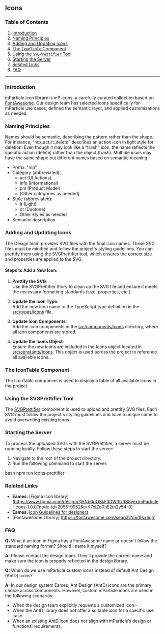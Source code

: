 ## Icons
### Table of Contents
1. [Introduction](#introduction)
2. [Naming Principles](#naming-principles)
3. [Adding and Updating Icons](#adding-and-updating-icons)
4. [The `IconTable` Component](#the-icontable-component)
5. [Using the `SVGPrettifier` Tool](#using-the-svgprettifier-tool)
6. [Starting the Server](#starting-the-server)
7. [Related Links](#related-links)
8. [FAQ](#faq)

---


### Introduction

mParticle icon library is mP icons, a carefully curated collection based on [FontAwesome](https://fontawesome.com/search?o=r&s=light). Our design team has selected icons specifically for mParticle use cases, defined the semantic layer, and applied customizations as needed. 

### Naming Principles

Names should be semantic, describing the pattern rather than the shape. For instance, "mp_act_lt_delete" describes an action icon in light style for deletion. Even though it may look like a "trash" icon, the name reflects the specific action (delete) rather than the object (trash).  Multiple icons may have the same shape but different names based on semantic meaning.

- Prefix: "mp"
- Category (abbreviated):
  - act (UI Actions)
  - info (Informational)
  - pm (Product Model)
  - [Other categories as needed]
- Style (abbreviated):
  - lt (Light)
  - dt (Duotone)
  - Other styles as needed
- Semantic description


### Adding and Updating Icons

The Design team provides SVG files with the final icon names. These SVG files must be minified and follow the project's styling guidelines. You can prettify them using the SVGPrettifier tool, which ensures the correct size and properties are applied to the SVG.

#### Steps to Add a New Icon:

1. **Prettify the SVG**:  
   Use the SVGPrettifier Story to clean up the SVG file and ensure it meets the necessary formatting standards (size, properties, etc.).

2. **Update the Icon Type**:  
   Add the new icon name to the TypeScript type definition in the [src/types/icons](https://github.com/mParticle/aquarium/blob/3abc3b71916ab5a7db3c4f93e06ad2bd5845e1bf/src/types/icons.ts) file.

3. **Update Icon Components**:  
   Add the icon components in the [src/components/icons](https://github.com/mParticle/aquarium/blob/3abc3b71916ab5a7db3c4f93e06ad2bd5845e1bf/src/components/icons/index.ts) directory, where all icon components are stored.

4. **Update the Icons Object**:  
   Ensure the new icons are included in the Icons object located in [src/constants/Icons](https://github.com/mParticle/aquarium/blob/3abc3b71916ab5a7db3c4f93e06ad2bd5845e1bf/src/constants/Icons.ts). This object is used across the project to reference all available icons.

### The IconTable Component

The IconTable component is used to display a table of all available icons in the project.

### Using the SVGPrettifier Tool

The [SVGPrettifier](https://mparticle.github.io/aquarium/?path=/docs/components-other-svgprettifier--documentation) component is used to upload and prettify SVG files. Each SVG must follow the project's styling guidelines and have a unique name to avoid overwriting existing icons.

### Starting the Server

To process the uploaded SVGs with the SVGPrettifier, a server must be running locally. Follow these steps to start the server:

1. Navigate to the root of the project directory.
2. Run the following command to start the server:

   
bash
   npm run icons-prettifier


### Related Links
- **Eames:** [Figma Icon library] (https://www.figma.com/design/3j5Nb0oOSkF3DW3URS8yex/mParticle-Icons-1.0.0?node-id=2055-9952&t=K7xlZo0hE2tn2y54-0) 
- **Eames:** [Icon Guidelines for designers](https://mparticle.atlassian.net/wiki/spaces/DMP/pages/3988914258/Icons)
- [Fontawesome LIbrary] (https://fontawesome.com/search?o=r&s=ligh)

### FAQ

**Q:** What if an icon in Figma has a FontAwesome name or doesn't follow the standard naming format? Should I name it myself?

**A:** Please contact the design team. They'll provide the correct name and make sure the icon is properly reflected in the design library.

**Q:** When do we use mParticle custom icons instead of default Ant Design (AntD) icons?

**A:** In our design system Eames, Ant Design (AntD) icons are the primary choice across components. However, custom mParticle icons are used in the following scenarios:
- When the design team explicitly requests a customized icon.- 
- When the AntD library does not offer a suitable icon for a specific use case.
- When an existing AntD icon does not align with mParticle’s design or functional requirements.
